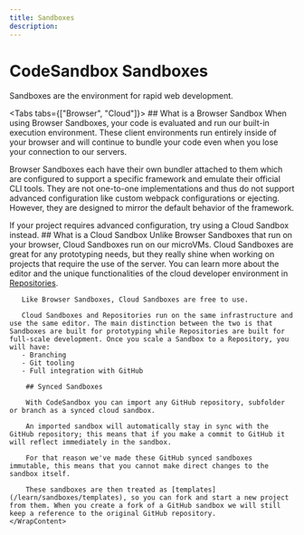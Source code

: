 ```yaml
---
title: Sandboxes
description:
---
```



# CodeSandbox Sandboxes

Sandboxes are the environment for rapid web development.

<Tabs tabs={["Browser", "Cloud"]}>
    <WrapContent>
    ## What is a Browser Sandbox
      When using Browser Sandboxes, your code is evaluated and run our built-in
execution environment. These client environments run entirely inside of your browser and will continue to
bundle your code even when you lose your connection to our servers. 

Browser Sandboxes each have their own bundler attached to them which are
configured to support a specific framework and emulate their official CLI tools.
They are not one-to-one implementations and thus do not support advanced
configuration like custom webpack configurations or ejecting. However, they are
designed to mirror the default behavior of the framework. 

If your project requires advanced configuration, try using a Cloud Sandbox instead.
    </WrapContent>
    <WrapContent>
       ## What is a Cloud Sandbox
       Unlike Browser Sandboxes that run on your browser, Cloud Sandboxes run on our microVMs. Cloud Sandboxes are great for any prototyping needs, but they really shine when working on projects that require the use of the server. 
       You can learn more about the editor and the unique functionalities of the cloud developer environment in [Repositories](/learn/repositories/overview).
       
       Like Browser Sandboxes, Cloud Sandboxes are free to use.
       
       Cloud Sandboxes and Repositories run on the same infrastructure and use the same editor. The main distinction between the two is that Sandboxes are built for prototyping while Repositories are built for full-scale development. Once you scale a Sandbox to a Repository, you will have:
       - Branching
       - Git tooling 
       - Full integration with GitHub
       
        ## Synced Sandboxes

        With CodeSandbox you can import any GitHub repository, subfolder or branch as a synced cloud sandbox. 
        
        An imported sandbox will automatically stay in sync with the GitHub repository; this means that if you make a commit to GitHub it will reflect immediately in the sandbox.

        For that reason we've made these GitHub synced sandboxes immutable, this means that you cannot make direct changes to the sandbox itself. 
        
        These sandboxes are then treated as [templates](/learn/sandboxes/templates), so you can fork and start a new project from them. When you create a fork of a GitHub sandbox we will still keep a reference to the original GitHub repository. 
    </WrapContent>
</Tabs>